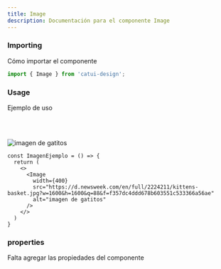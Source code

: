 ```yaml
---
title: Image
description: Documentación para el componente Image
---
```



### Importing

Cómo importar el componente

```js
import { Image } from 'catui-design';
```

### Usage

Ejemplo de uso

<br></br>

<CatuiTheme client:only>
  <Image
    width={400}
    src="https://d.newsweek.com/en/full/2224211/kittens-basket.jpg?w=1600&h=1600&q=88&f=f357dc4ddd678b603551c533366a56ae"
    alt="imagen de gatitos"
  />
</CatuiTheme>


```tsx
const ImagenEjemplo = () => {
  return (
    <>
      <Image
        width={400}
        src="https://d.newsweek.com/en/full/2224211/kittens-basket.jpg?w=1600&h=1600&q=88&f=f357dc4ddd678b603551c533366a56ae"
        alt="imagen de gatitos"
      />
    </>
  )
}
```

### properties

Falta agregar las propiedades del componente